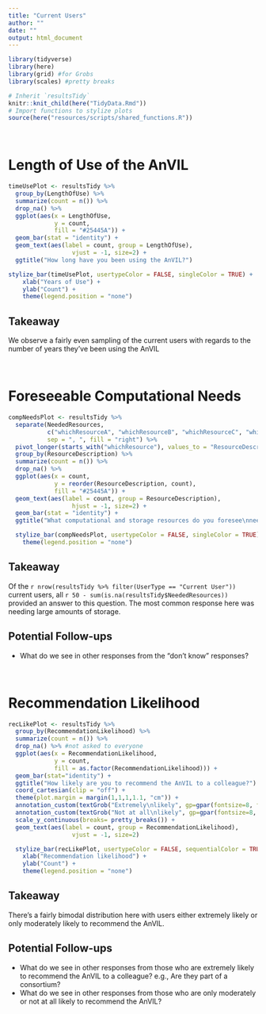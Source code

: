 ```yaml
---
title: "Current Users"
author: ""
date: ""
output: html_document
---
```


```r
library(tidyverse)
library(here)
library(grid) #for Grobs
library(scales) #pretty breaks

# Inherit `resultsTidy`
knitr::knit_child(here("TidyData.Rmd"))
# Import functions to stylize plots
source(here("resources/scripts/shared_functions.R"))
```

<br>

# Length of Use of the AnVIL

```r
timeUsePlot <- resultsTidy %>% 
  group_by(LengthOfUse) %>%
  summarize(count = n()) %>% 
  drop_na() %>%
  ggplot(aes(x = LengthOfUse, 
             y = count, 
             fill = "#25445A")) + 
  geom_bar(stat = "identity") +
  geom_text(aes(label = count, group = LengthOfUse),
                  vjust = -1, size=2) +
  ggtitle("How long have you been using the AnVIL?")

stylize_bar(timeUsePlot, usertypeColor = FALSE, singleColor = TRUE) +
    xlab("Years of Use") + 
    ylab("Count") +
    theme(legend.position = "none")
```

## Takeaway

We observe a fairly even sampling of the current users with regards to the number of years they've been using the AnVIL

<br>

# Foreseeable Computational Needs

```r
compNeedsPlot <- resultsTidy %>% 
  separate(NeededResources, 
           c("whichResourceA", "whichResourceB", "whichResourceC", "whichResourceD"), 
           sep = ", ", fill = "right") %>% 
  pivot_longer(starts_with("whichResource"), values_to = "ResourceDescription") %>% 
  group_by(ResourceDescription) %>% 
  summarize(count = n()) %>% 
  drop_na() %>%
  ggplot(aes(x = count, 
             y = reorder(ResourceDescription, count), 
             fill = "#25445A")) + 
  geom_text(aes(label = count, group = ResourceDescription),
                  hjust = -1, size=2) +
  geom_bar(stat = "identity") +
  ggtitle("What computational and storage resources do you foresee\nneeding in the next 12 months?")

  stylize_bar(compNeedsPlot, usertypeColor = FALSE, singleColor = TRUE) + 
    theme(legend.position = "none")
```

## Takeaway

Of the `r nrow(resultsTidy %>% filter(UserType == "Current User"))` current users, all `r 50 - sum(is.na(resultsTidy$NeededResources))` provided an answer to this question. The most common response here was needing large amounts of storage.

## Potential Follow-ups

  - What do we see in other responses from the "don't know" responses?
  
<br>

# Recommendation Likelihood 

```r
recLikePlot <- resultsTidy %>% 
  group_by(RecommendationLikelihood) %>% 
  summarize(count = n()) %>%
  drop_na() %>% #not asked to everyone
  ggplot(aes(x = RecommendationLikelihood, 
             y = count, 
             fill = as.factor(RecommendationLikelihood))) + 
  geom_bar(stat="identity") +
  ggtitle("How likely are you to recommend the AnVIL to a colleague?") +
  coord_cartesian(clip = "off") +
  theme(plot.margin = margin(1,1,1,1.1, "cm")) +
  annotation_custom(textGrob("Extremely\nlikely", gp=gpar(fontsize=8, fontface = "bold")),xmin=5,xmax=5,ymin=-1.25,ymax=-1.25) +
  annotation_custom(textGrob("Not at all\nlikely", gp=gpar(fontsize=8, fontface= "bold")),xmin=1,xmax=1,ymin=-1.25,ymax=-1.25) +
  scale_y_continuous(breaks= pretty_breaks()) +
  geom_text(aes(label = count, group = RecommendationLikelihood),
                  vjust = -1, size=2)

  stylize_bar(recLikePlot, usertypeColor = FALSE, sequentialColor = TRUE) +
    xlab("Recommendation likelihood") +
    ylab("Count") +
    theme(legend.position = "none")
```

## Takeaway

There's a fairly bimodal distribution here with users either extremely likely or only moderately likely to recommend the AnVIL. 

## Potential Follow-ups

  - What do we see in other responses from those who are extremely likely to recommend the AnVIL to a colleague? e.g., Are they part of a consortium? 
  - What do we see in other responses from those who are only moderately or not at all likely to recommend the AnVIL? 
  
